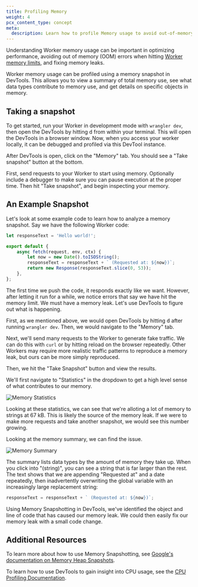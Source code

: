 ```yaml
---
title: Profiling Memory
weight: 4
pcx_content_type: concept
meta:
  description: Learn how to profile Memory usage to avoid out-of-memory errors and optimize your Worker
---
```


Understanding Worker memory usage can be important in optimizing performance, avoiding out of memory (OOM)
errors when hitting [Worker memory limits](/workers/platform/limits/#memory), and fixing memory leaks.

Worker memory usage can be profiled using a memory snapshot in DevTools. This allows you to view a summary
of total memory use, see what data types contribute to memory use, and get details on specific objects
in memory.

## Taking a snapshot

To get started, run your Worker in development mode with `wrangler dev`, then open the DevTools by
hitting <kbd>d</kbd> from within your terminal. This will open the DevTools in a browser window.
Now, when you access your worker locally, it can be debugged and profiled via this DevTool instance.

After DevTools is open, click on the "Memory" tab. You should see a "Take snapshot" button at the bottom.

First, send requests to your Worker to start using memory. Optionally include a debugger to make sure
you can pause execution at the proper time. Then hit "Take snapshot", and begin inspecting your memory.

## An Example Snapshot

Let's look at some example code to learn how to analyze a memory snapshot. Say we have the following Worker code:

```js title="index.js"
let responseText = 'Hello world!';

export default {
	async fetch(request, env, ctx) {
		let now = new Date().toISOString();
		responseText = responseText + ` (Requested at: ${now})`;
		return new Response(responseText.slice(0, 53));
	},
};
```

The first time we push the code, it responds exactly like we want. However, after letting it run for
a while, we notice errors that say we have hit the memory limit. We must have a memory leak. Let's use
DevTools to figure out what is happening.

First, as we mentioned above, we would open DevTools by hitting <kbd>d</kbd> after running `wrangler dev`. Then, we would
navigate to the "Memory" tab.

Next, we'll send many requests to the Worker to generate fake traffic. We can do this with `curl` or by hitting
reload on the browser repeatedly. Other Workers may require more realistic traffic patterns to reproduce a memory
leak, but ours can be more simply reproduced.

Then, we hit the "Take Snapshot" button and view the results.

We'll first navigate to "Statistics" in the dropdown to get a high level sense of what contributes to our memory.

![Memory Statistics](~/assets/images/workers/observability/memory-stats.png)

Looking at these statistics, we can see that we're alloting a lot of memory to strings at 67 kB. This is
likely the source of the memory leak. If we were to make more requests and take another snapshot, we would see
this number growing.

Looking at the memory summary, we can find the issue.

![Memory Summary](~/assets/images/workers/observability/memory-summary.png)

The summary lists data types by the amount of memory they take up. When you click into "(string)", you can see
a string that is far larger than the rest. The text shows that we are appending "Requested at" and a date repeatedly,
then inadvertently overwriting the global variable with an increasingly large replacement string:

```js
responseText = responseText + ` (Requested at: ${now})`;
```

Using Memory Snapshotting in DevTools, we've identified the object and line of code that has caused our memory leak.
We could then easily fix our memory leak with a small code change.

## Additional Resources

To learn more about how to use Memory Snapshotting, see [Google's documentation on Memory Heap Snapshots](https://developer.chrome.com/docs/devtools/memory-problems/heap-snapshots).

To learn how to use DevTools to gain insight into CPU usage, see the [CPU Profiling Documentation](/workers/observability/dev-tools/cpu-usage/).
